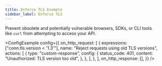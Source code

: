 ```yaml
---
title: Enforce TLS Example
sidebar_label: Enforce TLS
---
```



Prevent obsolete and potentially vulnerable browsers, SDKs, or CLI tools like `curl` from attempting to access your API.

<ConfigExample
	config={{
		on_http_request: [
			{
				expressions: ["conn.tls.version < '1.3'"],
				name: "Reject requests using old TLS versions",
				actions: [
					{
						type: "custom-response",
						config: {
							status_code: 401,
							content: "Unauthorized: TLS version too old",
						},
					},
				],
			},
		],
		on_http_response: [],
	}}
/>
